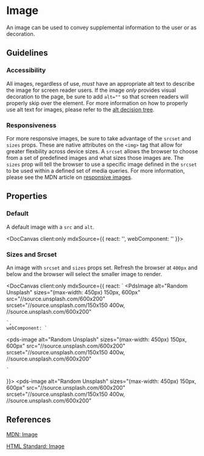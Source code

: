 
# Image

An image can be used to convey supplemental information to the user or as decoration.

## Guidelines

### Accessibility

All images, regardless of use, _must_ have an appropriate alt text to describe the image for screen reader users. If the image _only_ provides visual decoration to the page, be sure to add `alt=""` so that screen readers will properly skip over the element. For more information on how to properly use alt text for images, please refer to the [alt decision tree](https://www.w3.org/WAI/tutorials/images/decision-tree/).

### Responsiveness

For more responsive images, be sure to take advantage of the `srcset` and `sizes` props. These are native attributes on the `<img>` tag that allow for greater flexbility across device sizes. A `srcset` allows the browser to choose from a set of predefined images and what sizes those images are. The `sizes` prop will tell the browser to use a specific image defined in the `srcset` to be used within a defined set of media queries. For more information, please see the MDN article on [responsive images](https://developer.mozilla.org/en-US/docs/Learn/HTML/Multimedia_and_embedding/Responsive_images).

## Properties

<DocArgsTable componentName="pds-image" docSource={components} />

### Default

A default image with a `src` and `alt`.

<DocCanvas client:only
  mdxSource={{
    react: '<PdsImage src="//source.unsplash.com/random" alt="Random Unsplash"></PdsImage>',
    webComponent: '<pds-image src="//source.unsplash.com/random" alt="Random Unsplash"></pds-image>'
}}>
  <pds-image src="//source.unsplash.com/random" alt="Random Unsplash"></pds-image>
</DocCanvas>

### Sizes and Srcset

An image with `srcset` and `sizes` props set. Refresh the browser at `400px` and below and the browser will select the smaller image to render.

<DocCanvas client:only
  mdxSource={{
    react: `
<PdsImage
  alt="Random Unsplash"
  sizes="(max-width: 450px) 150px, 600px"
  src="//source.unsplash.com/600x200"
  srcset="//source.unsplash.com/150x150 400w, //source.unsplash.com/600x200"
></PdsImage>
    `,
    webComponent: `
<pds-image
  alt="Random Unsplash"
  sizes="(max-width: 450px) 150px, 600px"
  src="//source.unsplash.com/600x200"
  srcset="//source.unsplash.com/150x150 400w, //source.unsplash.com/600x200"
></pds-image>
    `
}}>
  <pds-image
    alt="Random Unsplash"
    sizes="(max-width: 450px) 150px, 600px"
    src="//source.unsplash.com/600x200"
    srcset="//source.unsplash.com/150x150 400w, //source.unsplash.com/600x200"
  ></pds-image>
</DocCanvas>

## References

[MDN: Image](https://developer.mozilla.org/en-US/docs/Web/HTML/Element/img)

[HTML Standard: Image](https://html.spec.whatwg.org/multipage/images.html)
